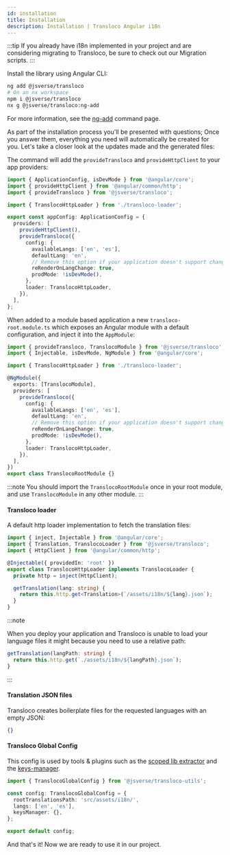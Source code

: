 ```yaml
---
id: installation
title: Installation
description: Installation | Transloco Angular i18n
---
```



:::tip
If you already have i18n implemented in your project and are considering migrating to Transloco, be sure to check out our Migration scripts.
:::

Install the library using Angular CLI:

```bash
ng add @jsverse/transloco
# On an nx workspace
npm i @jsverse/transloco
nx g @jsverse/transloco:ng-add
```

For more information, see the [ng-add](../schematics/ng-add) command page.

<!-- <img className="gif" src={useBaseUrl('/img/installation.gif')} /> -->

As part of the installation process you'll be presented with questions; Once you answer them, everything you need will
automatically be created for you. Let's take a closer look at the updates made and the generated files:

<Tabs queryString="app-type">
<TabItem value="standalone" label="Standalone">

The command will add the `provideTransloco` and `provideHttpClient` to your app providers:

```ts title="app.config.ts"
import { ApplicationConfig, isDevMode } from '@angular/core';
import { provideHttpClient } from '@angular/common/http';
import { provideTransloco } from '@jsverse/transloco';

import { TranslocoHttpLoader } from './transloco-loader';

export const appConfig: ApplicationConfig = {
  providers: [
    provideHttpClient(),
    provideTransloco({
      config: {
        availableLangs: ['en', 'es'],
        defaultLang: 'en',
        // Remove this option if your application doesn't support changing language in runtime.
        reRenderOnLangChange: true,
        prodMode: !isDevMode(),
      },
      loader: TranslocoHttpLoader,
    }),
  ],
};
```

</TabItem>

<TabItem value="ng-module" label="NgModule">

When added to a module based application a new `transloco-root.module.ts` which exposes an Angular module with a default configuration, and inject it into the `AppModule`:

```ts title="transloco-root.module.ts"
import { provideTransloco, TranslocoModule } from '@jsverse/transloco';
import { Injectable, isDevMode, NgModule } from '@angular/core';

import { TranslocoHttpLoader } from './transloco-loader';

@NgModule({
  exports: [TranslocoModule],
  providers: [
    provideTransloco({
      config: {
        availableLangs: ['en', 'es'],
        defaultLang: 'en',
        // Remove this option if your application doesn't support changing language in runtime.
        reRenderOnLangChange: true,
        prodMode: !isDevMode(),
      },
      loader: TranslocoHttpLoader,
    }),
  ],
})
export class TranslocoRootModule {}
```

:::note
You should import the `TranslocoRootModule` once in your root module, and use `TranslocoModule` in any other module.
:::

</TabItem>

</Tabs>

#### Transloco loader

A default http loader implementation to fetch the translation files:

```ts
import { inject, Injectable } from '@angular/core';
import { Translation, TranslocoLoader } from '@jsverse/transloco';
import { HttpClient } from '@angular/common/http';

@Injectable({ providedIn: 'root' })
export class TranslocoHttpLoader implements TranslocoLoader {
  private http = inject(HttpClient);

  getTranslation(lang: string) {
    return this.http.get<Translation>(`/assets/i18n/${lang}.json`);
  }
}
```

:::note

When you deploy your application and Transloco is unable to load your language files it might because you need to use a
relative path:

```ts
getTranslation(langPath: string) {
  return this.http.get(`./assets/i18n/${langPath}.json`);
}
```

:::

#### Translation JSON files

Transloco creates boilerplate files for the requested languages with an empty JSON:

```json title="assets/i18n/{en, es}.json"
{}
```

#### Transloco Global Config

This config is used by tools & plugins such as the [scoped lib extractor](../tools/scope-lib-extractor)
and the [keys-manager](https://github.com/jsverse/transloco-keys-manager).

```ts title="transloco.config.ts"
import { TranslocoGlobalConfig } from '@jsverse/transloco-utils';

const config: TranslocoGlobalConfig = {
  rootTranslationsPath: 'src/assets/i18n/',
  langs: ['en', 'es'],
  keysManager: {},
};

export default config;
```

And that's it! Now we are ready to use it in our project.
